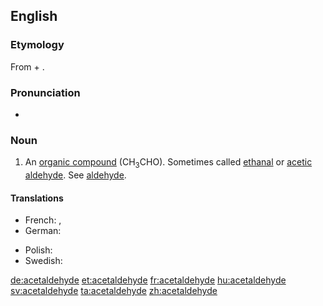 ==English==
{{wikipedia}}

===Etymology===
From {{term|acetic}} + {{term|aldehyde}}.

===Pronunciation===
* {{a|US}} {{IPA|/ˌæs.ɪˈtæl.dəˌhaɪd/}}

===Noun===
{{en-noun|-}}

# {{organic compound}} An [[organic compound]] (CH<sub>3</sub>CHO). Sometimes called [[ethanal]] or [[acetic aldehyde]]. See [[aldehyde]].

====Translations====
{{trans-top|the organic compound CH<sub>3</sub>CHO}}
* French: {{t|fr|acétaldéhyde|m}}, {{t|fr|éthanal|m}}
* German: {{t+|de|Acetaldehyd|m}}
{{trans-mid}}
* Polish: {{t|pl|acetaldehyd|m}}
* Swedish: {{t+|sv|etanal|c}}
{{trans-bottom}}

[[de:acetaldehyde]]
[[et:acetaldehyde]]
[[fr:acetaldehyde]]
[[hu:acetaldehyde]]
[[sv:acetaldehyde]]
[[ta:acetaldehyde]]
[[zh:acetaldehyde]]